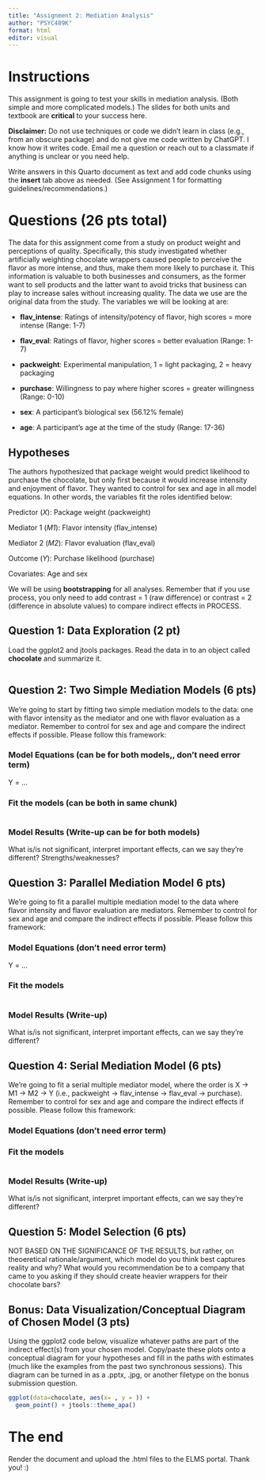---
title: "Assignment 2: Mediation Analysis"
author: "PSYC489K"
format: html
editor: visual
---

# Instructions

This assignment is going to test your skills in mediation analysis. (Both simple and more complicated models.) The slides for both units and textbook are **critical** to your success here.

**Disclaimer:** Do not use techniques or code we didn't learn in class (e.g., from an obscure package) and do not give me code written by ChatGPT. I know how it writes code. Email me a question or reach out to a classmate if anything is unclear or you need help.

Write answers in this Quarto document as text and add code chunks using the **insert** tab above as needed. (See Assignment 1 for formatting guidelines/recommendations.)

# Questions (26 pts total)

The data for this assignment come from a study on product weight and perceptions of quality. Specifically, this study investigated whether artificially weighting chocolate wrappers caused people to perceive the flavor as more intense, and thus, make them more likely to purchase it. This information is valuable to both businesses and consumers, as the former want to sell products and the latter want to avoid tricks that business can play to increase sales without increasing quality. The data we use are the original data from the study. The variables we will be looking at are:

-   **flav_intense**: Ratings of intensity/potency of flavor, high scores = more intense (Range: 1-7)

-   **flav_eval**: Ratings of flavor, higher scores = better evaluation (Range: 1-7)

-   **packweight**: Experimental manipulation, 1 = light packaging, 2 = heavy packaging

-   **purchase**: Willingness to pay where higher scores = greater willingness (Range: 0-10)

-   **sex**: A participant's biological sex (56.12% female)

-   **age**: A participant's age at the time of the study (Range: 17-36)

## Hypotheses

The authors hypothesized that package weight would predict likelihood to purchase the chocolate, but only first because it would increase intensity and enjoyment of flavor. They wanted to control for sex and age in all model equations. In other words, the variables fit the roles identified below:

Predictor (*X*): Package weight (packweight)

Mediator 1 (*M1*): Flavor intensity (flav_intense)

Mediator 2 (*M2*): Flavor evaluation (flav_eval)

Outcome (*Y*): Purchase likelihood (purchase)

Covariates: Age and sex

We will be using **bootstrapping** for all analyses. Remember that if you use process, you only need to add contrast = 1 (raw difference) or contrast = 2 (difference in absolute values) to compare indirect effects in PROCESS.

## Question 1: Data Exploration (2 pt)

Load the ggplot2 and jtools packages. Read the data in to an object called **chocolate** and summarize it.

```{r}

```

## Question 2: Two Simple Mediation Models (6 pts)

We're going to start by fitting two simple mediation models to the data: one with flavor intensity as the mediator and one with flavor evaluation as a mediator. Remember to control for sex and age and compare the indirect effects if possible. Please follow this framework:

### Model Equations (can be for both models,, don't need error term)

Y = ...

### Fit the models (can be both in same chunk)

```{r}

```

### Model Results (Write-up can be for both models)

What is/is not significant, interpret important effects, can we say they're different? Strengths/weaknesses?

## Question 3: Parallel Mediation Model 6 pts)

We're going to fit a parallel multiple mediation model to the data where flavor intensity and flavor evaluation are mediators. Remember to control for sex and age and compare the indirect effects if possible. Please follow this framework:

### Model Equations (don't need error term)

Y = ...

### Fit the models

```{r}

```

### Model Results (Write-up)

What is/is not significant, interpret important effects, can we say they're different?

## Question 4: Serial Mediation Model (6 pts)

We're going to fit a serial multiple mediator model, where the order is X -\> M1 -\> M2 -\> Y (i.e., packweight -\> flav_intense -\> flav_eval -\> purchase). Remember to control for sex and age and compare the indirect effects if possible. Please follow this framework:

### Model Equations (don't need error term)

### Fit the models

```{r}

```

### Model Results (Write-up)

What is/is not significant, interpret important effects, can we say they're different?

## Question 5: Model Selection (6 pts)

NOT BASED ON THE SIGNIFICANCE OF THE RESULTS, but rather, on theoeretical rationale/argument, which model do you think best captures reality and why? What would you recommendation be to a company that came to you asking if they should create heavier wrappers for their chocolate bars?

## Bonus: Data Visualization/Conceptual Diagram of Chosen Model (3 pts)

Using the ggplot2 code below, visualize whatever paths are part of the indirect effect(s) from your chosen model. Copy/paste these plots onto a conceptual diagram for your hypotheses and fill in the paths with estimates (much like the examples from the past two synchronous sessions). This diagram can be turned in as a .pptx, .jpg, or another filetype on the bonus submission question.

```{r}
ggplot(data=chocolate, aes(x= , y = )) + 
  geom_point() + jtools::theme_apa()
```

# The end

Render the document and upload the .html files to the ELMS portal. Thank you! :)
